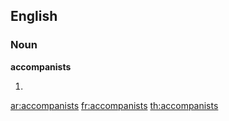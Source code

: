 ==English==

===Noun===
'''accompanists'''

# {{plural of|[[accompanist]]}}

[[ar:accompanists]]
[[fr:accompanists]]
[[th:accompanists]]